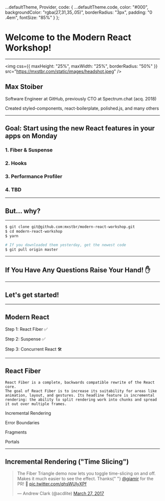 
  ...defaultTheme,
  Provider,
  code: {
    ...defaultTheme.code,
    color: "#000",
    backgroundColor: "rgba(27,31,35,.05)",
    borderRadius: "3px",
    padding: "0 .4em",
    fontSize: "85%"
  }
};

# Welcome to the Modern React Workshop!

---

<img
  css={{ maxHeight: "25%", maxWidth: "25%", borderRadius: "50%" }}
  src="https://mxstbr.com/static/images/headshot.jpeg"
/>

## Max Stoiber

Software Engineer at GitHub, previously CTO at Spectrum.chat (acq. 2018)

Created styled-components, react-boilerplate, polished.js, and many others

---

## Goal: Start using the new React features in your apps on Monday

<Appear>
  <h3>1. Fiber & Suspense</h3>
  <h3>2. Hooks</h3>
  <h3>3. Performance Profiler</h3>
  <h3>4. TBD</h3>
</Appear>

---

## But... why?

---

```sh Download The Exercises!!
$ git clone git@github.com:mxstbr/modern-react-workshop.git
$ cd modern-react-workshop
$ yarn

# If you downloaded them yesterday, get the newest code
$ git pull origin master
```

---

## If You Have Any Questions Raise Your Hand! ✋

---

## Let's get started!

---

## Modern React

<Appear>
  <p> Step 1: React Fiber ✅ </p>
  <p>Step 2: Suspense ✅</p>
  <p> Step 3: Concurrent React 🛠 </p>
</Appear>

---

## React Fiber

```notes
React Fiber is a complete, backwards compatible rewrite of the React core.
The goal of React Fiber is to increase its suitability for areas like animation, layout, and gestures. Its headline feature is incremental rendering: the ability to split rendering work into chunks and spread it out over multiple frames.
```

<Appear>
  <p>Incremental Rendering</p>
  <p>Error Boundaries</p>
  <p>Fragments</p>
  <p>Portals</p>
</Appear>

---


## Incremental Rendering ("Time Slicing")

<blockquote className="twitter-tweet" data-lang="en">
  <p lang="en" dir="ltr">
    The Fiber Triangle demo now lets you toggle time-slicing on and off. Makes
    it much easier to see the effect. Thanks{" "}
    <a href="https://twitter.com/giamir?ref_src=twsrc%5Etfw">@giamir</a> for the
    PR! 🎉 <a href="https://t.co/qhsWUIyXPf">pic.twitter.com/qhsWUIyXPf</a>
  </p>
  &mdash; Andrew Clark (@acdlite) <a href="https://twitter.com/acdlite/status/846456239693344769?ref_src=twsrc%5Etfw">March 27, 2017</a>
</blockquote>

<Script async src="https://platform.twitter.com/widgets.js" />

<Notes>
Time Slicing is a generic way to ensure that high-priority updates (e.g. text inputs) don’t get blocked by a low-priority update (e.g. data loading).
</Notes>

---

```javascript Error Boundaries
class Page extends React.Component {
  state = {
    error: null
  };

  componentDidCatch(error) {
    this.setState({
      error,
    });
  }

  render() {
    if (this.state.error) {
      return (
        <p>{this.state.error}</p>
      );
    }
    // ...
  }
}
----
*
6,7,8,9,10
6,7,8,9,10,12,13,14,15,16,17
```

---

```jsx Protip: Use react-error-boundary
import ErrorBoundary from 'react-error-boundary';

<ErrorBoundary FallbackComponent={ErrorOverlay}>
  <ComponentThatMayError />
</ErrorBoundary>
----
*
3,5
3,4,5
```

---

```javascript Fragments (finally!)
const Columns = () => (
  <React.Fragment>
    <td>Hello</td>
    <td>World</td>
  </React.Fragment>
)
----
*
2,5
2,3,4,5
```

---

```javascript Fragment Syntax
const Columns = () => (
  <>
    <td>Hello</td>
    <td>World</td>
  </>
)
----
*
2,5
```

---

```javascript Portals
const Modal = (props) => {
  return ReactDOM.createPortal(
    props.children,
    document.getElementById('#modal-root')
  );
}
----
*
2,3,4,5
```

---

## Suspense

Defer rendering parts of your component tree.

---

```javascript Suspense for Code Splitting
const HomeView = React.lazy(() => import('./views/Home'));

const App = () => (
  <Route path="/" component={HomeView} />
);
----
*
1
1,4
```

---

Where is the loading state?

---

```javascript Rendering Fallback Content
const HomeView = React.lazy(() => import('./views/Home'));

const App = () => (
  <React.Suspense fallback={<Spinner />}>
    <Route path="/" component={HomeView} />
  </React.Suspense>
);
----
*
4,6
4,5,6
```

---

## Concurrent React 🛠

Prioritise updates and render multiple updates concurrently.

<Appear>
  <p>This is not ready and cannot be used, at all.</p>
  <p>...but you can prepare your app for it!</p>
</Appear>

---

```javascript React Cache
import { createResource } from 'react-cache';

const GitHubResource = createResource(path => {
  return fetch(`api.github.com${path}`);
})

const RepositoryList = (props) => {
  const user = GitHubResource.read(`/${props.username}`);

  return (
    <>
      {user.repositories
        .map(repo => (/* ... */))}
    </>
  )
}
----
1
1,3
1,3,4,5
1,3,4,5,8
1,3,4,5,8,12,13
```

---

## Loading state?!

---

```javascript Suspense!!
<React.Suspense fallback={<Spinner />}>
  <RepositoryList username="mxstbr" />
</React.Suspense>
```

---

## Hold on a second...

---

## THROWING PROMISES?!?!?!?!?!

---

```jsx How do I prepare for this?
<React.StrictMode>
  <App />
</React.StrictMode>
```

---

- Legacy lifecycles (`componentWill*`)
- Strings Refs (use `createRef` or `useRef` instead)
- `findDOMNode` (use refs instead)
- Legacy Context API

<Notes>
These lifecycle methods have often been misunderstood and subtly misused; furthermore, we anticipate that their potential misuse may be more problematic with async rendering. Because of this, we will be adding an “UNSAFE_” prefix to these lifecycles in an upcoming release. (Here, “unsafe” refers not to security but instead conveys that code using these lifecycles will be more likely to have bugs in future versions of React, especially once async rendering is enabled.)
</Notes>

---

```jsx Once all the warnings are resolved
<React.unstable_ConcurrentMode>
  <App />
</React.unstable_ConcurrentMode>
```

---

Concurrent React will be 🔥

Right now we can only use Fiber features and Suspense

---

# Demo Time!

---

## Now it's your turn!

Show an error overlay if the app crashes

Code-split each route and show a loading indicator.

**Bonus:** Turn the `RepositoryList` route into a modal (tip: remove the `<Switch>`).

